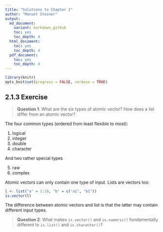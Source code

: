 ```yaml
---
title: "Solutions to Chapter 2"
author: "Manuel Steiner"
output:
  md_document:
    variant: markdown_github
    toc: yes
    toc_depth: 4
  html_document:
    toc: yes
    toc_depth: 4
  pdf_document:
    toc: yes
    toc_depth: 4
---
```


```r
library(knitr)
opts_knit$set(progress = FALSE, verbose = TRUE)
```

## 2.1.3 Exercise

 > **Question 1**: What are the six types of atomic vector? How does a list
 differ from an atomic vector?

The four common types (ordered from least flexible to most):

1. logical
1. integer
1. double
1. character

And two rather special types

5) raw
6) complex

Atomic vectors can only contain one type of input. Lists are vectors too:

```r
l <- list("a" = 1:10, "b" = c("a1", "b1"))
is.vector(l)
```

The difference between atomic vectors and list is that the latter may contain
different input types.

 > **Question 2**: What makes `is.vector()` and `is.numeric()` fundamentally 
 different to `is.list()` and `is.character()`?
 